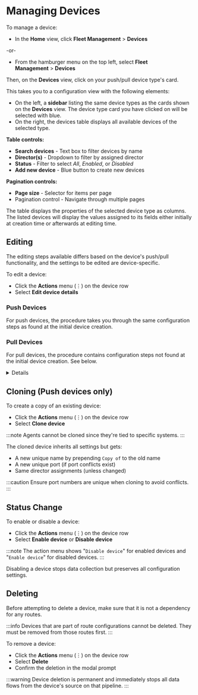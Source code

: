 # Managing Devices

To manage a device:

- In the **Home** view, click **Fleet Management**&nbsp;>&nbsp;**Devices**

-or-

- From the hamburger menu on the top left, select **Fleet Management**&nbsp;>&nbsp;**Devices**

Then, on the **Devices** view, click on your push/pull device type's card.

This takes you to a configuration view with the following elements:

- On the left, a **sidebar** listing the same device types as the cards shown on the **Devices** view. The device type card you have clicked on will be selected with blue.
- On the right, the devices table displays all available devices of the selected type.

**Table controls:**
- **Search devices** - Text box to filter devices by name
- **Director(s)** - Dropdown to filter by assigned director
- **Status** - Filter to select _All_, _Enabled_, or _Disabled_
- **Add new device** - Blue button to create new devices

**Pagination controls:**
- **Page size** - Selector for items per page
- Pagination control - Navigate through multiple pages

The table displays the properties of the selected device type as columns. The listed devices will display the values assigned to its fields either initially at creation time or afterwards at editing time.

## Editing

The editing steps available differs based on the device's push/pull functionality, and the settings to be edited are device-specific.

To edit a device:

- Click the **Actions** menu (&#x22EE;) on the device row
- Select **Edit device details**

### Push Devices

For push devices, the procedure takes you through the same configuration steps as found at the initial <Topic id="administration-push-device-specific">device creation</Topic>.

### Pull Devices

For pull devices, the procedure contains configuration steps not found at the initial device creation. See below.

<Details summary="Windows">
The **Actions** dropdown on the top right offers the _Delete device_ and _Disable device_ options.

<Tabs>
  <TabItem value="device-configuration" label="Device Configuration" default>
    #### Device Details

    - **Device Name** - The unique name used to identify the device
    - **Device Type** (Read-Only) - Type of device: `Pull - Windows`
    - **Director** (Read-Only) - The existing director the device is attached to
    - **Deployment Type** (Read-Only) - How the device is deployed: `Agent`
  </TabItem>

  <TabItem value="device-deployment" label="Device Deployment">
    #### Installed Device Details
    
    - **Deployment Type** (Read-Only) - How the device is deployed: `Agent`
    - **Connection Status** (Read-Only) - Whether the device is `Connected` or `Not connected`
  </TabItem>

  <TabItem value="data-configuration" label="Data Configuration">
    #### Installed Device Details

    - **Seleected Log Types** - Multiple log types can be selected for the device to collect. Selecting this opens a list of options:

    - **All** - 	All Windows security and AppLocker events
    - **Common** - A standard set of events for auditing purposes
    - **Minimal** - A small set of events that might indicate potential threats
    - **Custom** - A set of events determined by you using XPath queries

  </TabItem>

  <TabItem value="activity-logs" label="Activity Logs">
    The activity logs table displays device activity history.
    
    **Filter controls:**
    - **Search action or object** - Search box to filter by action or object type
    - **Action Type** - Dropdown listing available action types
    - **Timeframe** - Dropdown to select time period (default: Last 24 hours)

    **Pagination controls:**
    - **Items per page** - Number of items displayed per page
    - **Navigation dropdown** - Select the page to display
  </TabItem>
</Tabs>
</Details>

## Cloning (Push devices only)

To create a copy of an existing device:

- Click the **Actions** menu (&#x22EE;) on the device row
- Select **Clone device**

:::note
Agents cannot be cloned since they're tied to specific systems.
:::

The cloned device inherits all settings but gets:

- A new unique name by prepending `Copy of` to the old name
- A new unique port (if port conflicts exist)
- Same director assignments (unless changed)

:::caution
Ensure port numbers are unique when cloning to avoid conflicts.
:::

## Status Change

To enable or disable a device:

- Click the **Actions** menu (&#x22EE;) on the device row
- Select **Enable device** or **Disable device**

:::note
The action menu shows "`Disable device`" for enabled devices and "`Enable device`" for disabled devices.
:::

Disabling a device stops data collection but preserves all configuration settings.

## Deleting

Before attempting to delete a device, make sure that it is not a dependency for any routes.

:::info
Devices that are part of route configurations cannot be deleted. They must be removed from those routes first.
:::

To remove a device:

- Click the **Actions** menu (&#x22EE;) on the device row  
- Select **Delete**
- Confirm the deletion in the modal prompt

:::warning
Device deletion is permanent and immediately stops all data flows from the device's source on that pipeline.
:::
